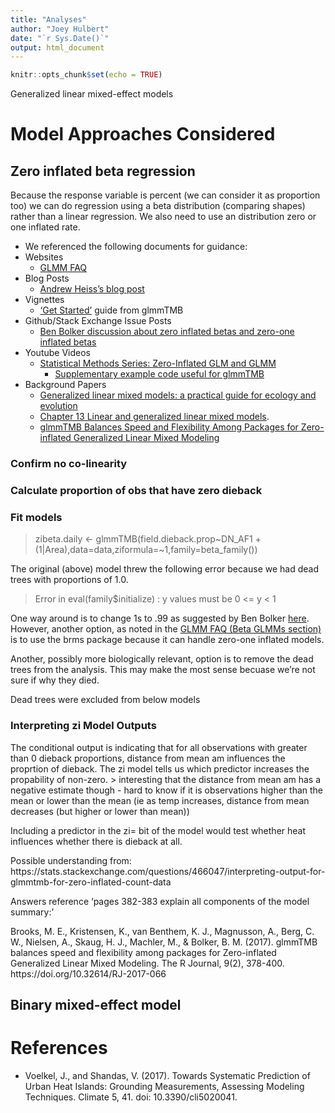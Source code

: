 ```yaml
---
title: "Analyses"
author: "Joey Hulbert"
date: "`r Sys.Date()`"
output: html_document
---
```


```r
knitr::opts_chunk$set(echo = TRUE)
```

Generalized linear mixed-effect models

# Model Approaches Considered

## Zero inflated beta regression

Because the response variable is percent (we can consider it as proportion too) we can do regression using a beta distribution (comparing shapes) rather than a linear regression. We also need to use an distribution zero or one inflated rate. 

* We referenced the following documents for guidance:
+ Websites
  + [GLMM FAQ](https://bbolker.github.io/mixedmodels-misc/glmmFAQ.html)
+ Blog Posts
  + [Andrew Heiss's blog post](https://www.andrewheiss.com/blog/2021/11/08/beta-regression-guide/#linear-probability-models) 
+ Vignettes
  + ['Get Started'](https://glmmtmb.github.io/glmmTMB/articles/glmmTMB.html) guide from glmmTMB
+ Github/Stack Exchange Issue Posts
  + [Ben Bolker discussion about zero inflated betas and zero-one inflated betas](https://github.com/glmmTMB/glmmTMB/issues/507)
+ Youtube Videos
  + [Statistical Methods Series: Zero-Inflated GLM and GLMM](https://www.youtube.com/watch?v=ISN9SE__QOU&t=35s)
    + [Supplementary example code useful for glmmTMB](https://github.com/eco4cast/Statistical-Methods-Seminar-Series/blob/main/zuur-ieno_zero-inflated-models/RCode/Owls_ESA.R)
+ Background Papers
  + [Generalized linear mixed models: a practical guide for ecology and evolution](https://www.sciencedirect.com/science/article/abs/pii/S0169534709000196) 
  + [Chapter 13 Linear and generalized linear mixed models](https://academic.oup.com/book/41052/chapter-abstract/349379451?redirectedFrom=fulltext&login=false).
  + [glmmTMB Balances Speed and Flexibility
Among Packages for Zero-inflated
Generalized Linear Mixed Modeling](https://journal.r-project.org/archive/2017/RJ-2017-066/RJ-2017-066.pdf)

### Confirm no co-linearity

### Calculate proportion of obs that have zero dieback

### Fit models

> zibeta.daily <- glmmTMB(field.dieback.prop~DN_AF1 + (1|Area),data=data,ziformula=~1,family=beta_family())


The original (above) model threw the following error because we had dead trees with proportions of 1.0. 

> Error in eval(family$initialize) : y values must be 0 <= y < 1

One way around is to change 1s to .99 as suggested by Ben Bolker [here](https://github.com/glmmTMB/glmmTMB/issues/507). However, another option, as noted in the [GLMM FAQ (Beta GLMMs section)](https://bbolker.github.io/mixedmodels-misc/glmmFAQ.html#beta-glmms) is to use the brms package because it can handle zero-one inflated models. 

Another, possibly more biologically relevant, option is to remove the dead trees from the analysis. This may make the most sense becuase we're not sure if why they died. 

Dead trees were excluded from below models

### Interpreting zi Model Outputs

The conditional output is indicating that for all observations with greater than 0 dieback proportions, distance from mean am influences the proprtion of dieback. The zi model tells us which predictor increases the propability of non-zero. 
> interesting that the distance from mean am has a negative estimate though - hard to know if it is observations higher than the mean or lower than the mean (ie as temp increases, distance from mean decreases (but higher or lower than mean))

Including a predictor in the zi= bit of the model would test whether heat influences whether there is dieback at all. 

Possible understanding from: https://stats.stackexchange.com/questions/466047/interpreting-output-for-glmmtmb-for-zero-inflated-count-data 

Answers reference 'pages 382-383 explain all components of the model summary:'

Brooks, M. E., Kristensen, K., van Benthem, K. J., Magnusson, A., Berg, C. W., Nielsen, A., Skaug, H. J., Machler, M., & Bolker, B. M. (2017). glmmTMB balances speed and flexibility among packages for Zero-inflated Generalized Linear Mixed Modeling. The R Journal, 9(2), 378-400. https://doi.org/10.32614/RJ-2017-066


## Binary mixed-effect model





# References

 + Voelkel, J., and Shandas, V. (2017). Towards Systematic Prediction of Urban Heat Islands: Grounding Measurements, Assessing Modeling Techniques. Climate 5, 41. doi: 10.3390/cli5020041.

